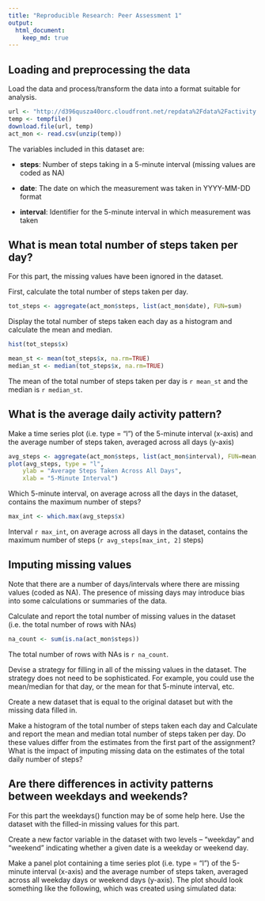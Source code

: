 ```yaml
---
title: "Reproducible Research: Peer Assessment 1"
output: 
  html_document:
    keep_md: true
---
```


  
## Loading and preprocessing the data  

Load the data and process/transform the data into a format suitable for analysis.

```r
url <- "http://d396qusza40orc.cloudfront.net/repdata%2Fdata%2Factivity.zip"
temp <- tempfile()
download.file(url, temp)
act_mon <- read.csv(unzip(temp))
```

The variables included in this dataset are:

- **steps**: Number of steps taking in a 5-minute interval (missing values are coded as NA)

- **date**: The date on which the measurement was taken in YYYY-MM-DD format

- **interval**: Identifier for the 5-minute interval in which measurement was taken

## What is mean total number of steps taken per day?  

For this part, the missing values have been ignored in the dataset.

First, calculate the total number of steps taken per day.

```r
tot_steps <- aggregate(act_mon$steps, list(act_mon$date), FUN=sum)
```

Display the total number of steps taken each day as a histogram and calculate the mean and median.

```r
hist(tot_steps$x)

mean_st <- mean(tot_steps$x, na.rm=TRUE)
median_st <- median(tot_steps$x, na.rm=TRUE)
```

The mean of the total number of steps taken per day is `r mean_st` and the median is `r median_st`.

## What is the average daily activity pattern?  

Make a time series plot (i.e. type = "l") of the 5-minute interval (x-axis) and the average number of steps taken, averaged across all days (y-axis)

```r
avg_steps <- aggregate(act_mon$steps, list(act_mon$interval), FUN=mean, na.rm=TRUE)
plot(avg_steps, type = "l",
    ylab = "Average Steps Taken Across All Days",
    xlab = "5-Minute Interval")
```

Which 5-minute interval, on average across all the days in the dataset, contains the maximum number of steps?

```r
max_int <- which.max(avg_steps$x)
```

Interval `r max_int`, on average across all days in the dataset, contains the maximum number of steps (`r avg_steps[max_int, 2]` steps)

## Imputing missing values

Note that there are a number of days/intervals where there are missing values (coded as NA). The presence of missing days may introduce bias into some calculations or summaries of the data.

Calculate and report the total number of missing values in the dataset (i.e. the total number of rows with NAs)

```r
na_count <- sum(is.na(act_mon$steps))
```

The total number of rows with NAs is `r na_count`.

Devise a strategy for filling in all of the missing values in the dataset. The strategy does not need to be sophisticated. For example, you could use the mean/median for that day, or the mean for that 5-minute interval, etc.

Create a new dataset that is equal to the original dataset but with the missing data filled in.

Make a histogram of the total number of steps taken each day and Calculate and report the mean and median total number of steps taken per day. Do these values differ from the estimates from the first part of the assignment? What is the impact of imputing missing data on the estimates of the total daily number of steps?

## Are there differences in activity patterns between weekdays and weekends?

For this part the weekdays() function may be of some help here. Use the dataset with the filled-in missing values for this part.

Create a new factor variable in the dataset with two levels -- "weekday" and "weekend" indicating whether a given date is a weekday or weekend day.

Make a panel plot containing a time series plot (i.e. type = "l") of the 5-minute interval (x-axis) and the average number of steps taken, averaged across all weekday days or weekend days (y-axis). The plot should look something like the following, which was created using simulated data: